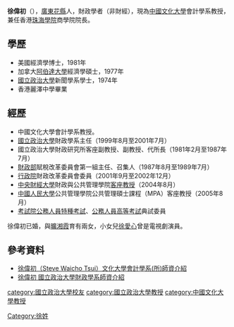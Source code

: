 '''徐偉初'''（{{bd|1952年|5月2日}}），[[廣東|廣東]][[花縣|花縣]]人，財政學者（非財經），現為[[中國文化大學|中國文化大學]]會計學系教授，兼任香港[[珠海學院|珠海學院]]商學院院長。

==學歷==
*美國{{le|南伊利諾大學|Southern Illinois University Carbondale}}經濟學博士，1981年
*加拿大[[阿爾伯塔大學|阿伯達大學]]經濟學碩士，1977年
*[[國立政治大學|國立政治大學]]新聞學系學士，1974年
*香港麗澤中學畢業

==經歷==
*中國文化大學會計學系教授。
*[[國立政治大學|國立政治大學]]財政學系主任（1999年8月至2001年7月）
*國立政治大學財政研究所客座副教授、副教授、代所長（1981年2月至1987年7月）
*[[中華民國財政部|財政部]]賦稅改革委員會第一組主任、召集人（1987年8月至1989年7月）
*[[行政院|行政院]]財政改革委員會委員（2001年9月至2002年12月）
*[[中央財經大學|中央財經大學]]財政與公共管理學院[[客座教授|客座教授]]（2004年8月）
*[[中國人民大學|中國人民大學]]公共管理學院公共管理碩士課程（MPA）客座教授（2005年8月）
*[[考試院|考試院]][[公務人員特種考試|公務人員特種考試]]、[[公務人員高等考試|公務人員高等考試]]典試委員

徐偉初已婚，與[[曠湘霞|曠湘霞]]育有兩女，小女兒[[徐愛心|徐愛心]]曾是電視劇演員。

==參考資料==
*[http://www2.pccu.edu.tw/crbbac/Teacher_Info/research/SWT.htm 徐偉初（Steve Waicho Tsui）文化大學會計學系(所)師資介紹]{{Dead link|date=2019年10月 |bot=InternetArchiveBot |fix-attempted=yes }}
*[https://web.archive.org/web/20151218212208/http://pubfin.nccu.edu.tw/faculty/steve/steve_index_ch.htm 徐偉初 國立政治大學財政學系師資介紹]

{{台灣人物小作品}}
[[Category:徐姓|Category:徐姓]]
[[category:國立政治大學校友|category:國立政治大學校友]]
[[category:國立政治大學教授|category:國立政治大學教授]]
[[category:中國文化大學教授|category:中國文化大學教授]]